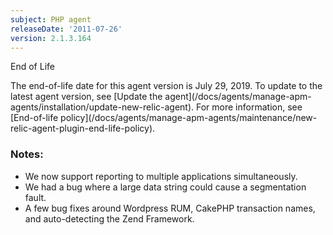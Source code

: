 ```yaml
---
subject: PHP agent
releaseDate: '2011-07-26'
version: 2.1.3.164
---
```


End of Life

<Callout variant="important">
  The end-of-life date for this agent version is July 29, 2019. To update to the latest agent version, see [Update the agent](/docs/agents/manage-apm-agents/installation/update-new-relic-agent). For more information, see [End-of-life policy](/docs/agents/manage-apm-agents/maintenance/new-relic-agent-plugin-end-life-policy).
</Callout>

### Notes:

* We now support reporting to multiple applications simultaneously.
* We had a bug where a large data string could cause a segmentation fault.
* A few bug fixes around Wordpress RUM, CakePHP transaction names, and auto-detecting the Zend Framework.
